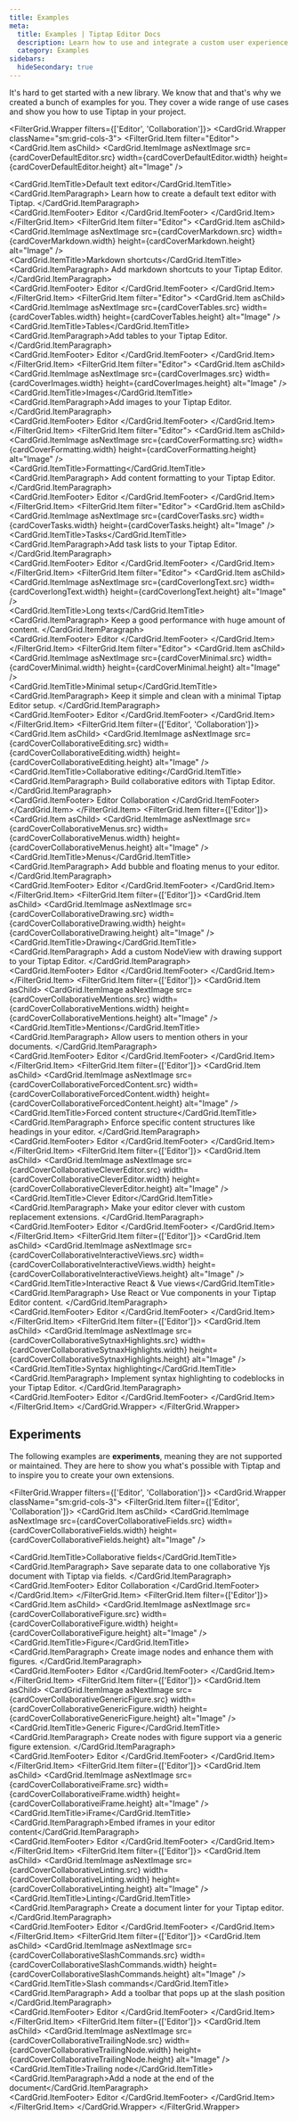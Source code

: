 ```yaml
---
title: Examples
meta:
  title: Examples | Tiptap Editor Docs
  description: Learn how to use and integrate a custom user experience in Tiptap with our list of code examples. More in the docs!
  category: Examples
sidebars:
  hideSecondary: true
---
```



It's hard to get started with a new library. We know that and that's why we created a bunch of examples for you. They cover a wide range of use cases and show you how to use Tiptap in your project.

<FilterGrid.Wrapper filters={['Editor', 'Collaboration']}>
  <CardGrid.Wrapper className="sm:grid-cols-3">
    <FilterGrid.Item filter="Editor">
      <CardGrid.Item asChild>
        <Link href="/3.x/examples/basics/default-text-editor">
          <CardGrid.ItemImage
            asNextImage
            src={cardCoverDefaultEditor.src}
            width={cardCoverDefaultEditor.width}
            height={cardCoverDefaultEditor.height}
            alt="Image"
          />
          <div>
            <CardGrid.ItemTitle>Default text editor</CardGrid.ItemTitle>
            <CardGrid.ItemParagraph>
              Learn how to create a default text editor with Tiptap.
            </CardGrid.ItemParagraph>
          </div>
          <CardGrid.ItemFooter>
            <Tag>Editor</Tag>
          </CardGrid.ItemFooter>
        </Link>
      </CardGrid.Item>
    </FilterGrid.Item>
    <FilterGrid.Item filter="Editor">
      <CardGrid.Item asChild>
        <Link href="/3.x/examples/basics/markdown-shortcuts">
          <CardGrid.ItemImage
            asNextImage
            src={cardCoverMarkdown.src}
            width={cardCoverMarkdown.width}
            height={cardCoverMarkdown.height}
            alt="Image"
          />
          <div>
            <CardGrid.ItemTitle>Markdown shortcuts</CardGrid.ItemTitle>
            <CardGrid.ItemParagraph>
              Add markdown shortcuts to your Tiptap Editor.
            </CardGrid.ItemParagraph>
          </div>
          <CardGrid.ItemFooter>
            <Tag>Editor</Tag>
          </CardGrid.ItemFooter>
        </Link>
      </CardGrid.Item>
    </FilterGrid.Item>
    <FilterGrid.Item filter="Editor">
      <CardGrid.Item asChild>
        <Link href="/3.x/examples/basics/tables">
          <CardGrid.ItemImage
            asNextImage
            src={cardCoverTables.src}
            width={cardCoverTables.width}
            height={cardCoverTables.height}
            alt="Image"
          />
          <div>
            <CardGrid.ItemTitle>Tables</CardGrid.ItemTitle>
            <CardGrid.ItemParagraph>Add tables to your Tiptap Editor.</CardGrid.ItemParagraph>
          </div>
          <CardGrid.ItemFooter>
            <Tag>Editor</Tag>
          </CardGrid.ItemFooter>
        </Link>
      </CardGrid.Item>
    </FilterGrid.Item>
    <FilterGrid.Item filter="Editor">
      <CardGrid.Item asChild>
        <Link href="/3.x/examples/basics/images">
          <CardGrid.ItemImage
            asNextImage
            src={cardCoverImages.src}
            width={cardCoverImages.width}
            height={cardCoverImages.height}
            alt="Image"
          />
          <div>
            <CardGrid.ItemTitle>Images</CardGrid.ItemTitle>
            <CardGrid.ItemParagraph>Add images to your Tiptap Editor.</CardGrid.ItemParagraph>
          </div>
          <CardGrid.ItemFooter>
            <Tag>Editor</Tag>
          </CardGrid.ItemFooter>
        </Link>
      </CardGrid.Item>
    </FilterGrid.Item>
    <FilterGrid.Item filter="Editor">
      <CardGrid.Item asChild>
        <Link href="/3.x/examples/basics/formatting">
          <CardGrid.ItemImage
            asNextImage
            src={cardCoverFormatting.src}
            width={cardCoverFormatting.width}
            height={cardCoverFormatting.height}
            alt="Image"
          />
          <div>
            <CardGrid.ItemTitle>Formatting</CardGrid.ItemTitle>
            <CardGrid.ItemParagraph>
              Add content formatting to your Tiptap Editor.
            </CardGrid.ItemParagraph>
          </div>
          <CardGrid.ItemFooter>
            <Tag>Editor</Tag>
          </CardGrid.ItemFooter>
        </Link>
      </CardGrid.Item>
    </FilterGrid.Item>
    <FilterGrid.Item filter="Editor">
      <CardGrid.Item asChild>
        <Link href="/3.x/examples/basics/tasks">
          <CardGrid.ItemImage
            asNextImage
            src={cardCoverTasks.src}
            width={cardCoverTasks.width}
            height={cardCoverTasks.height}
            alt="Image"
          />
          <div>
            <CardGrid.ItemTitle>Tasks</CardGrid.ItemTitle>
            <CardGrid.ItemParagraph>Add task lists to your Tiptap Editor.</CardGrid.ItemParagraph>
          </div>
          <CardGrid.ItemFooter>
            <Tag>Editor</Tag>
          </CardGrid.ItemFooter>
        </Link>
      </CardGrid.Item>
    </FilterGrid.Item>
    <FilterGrid.Item filter="Editor">
      <CardGrid.Item asChild>
        <Link href="/3.x/examples/basics/long-texts">
          <CardGrid.ItemImage
            asNextImage
            src={cardCoverlongText.src}
            width={cardCoverlongText.width}
            height={cardCoverlongText.height}
            alt="Image"
          />
          <div>
            <CardGrid.ItemTitle>Long texts</CardGrid.ItemTitle>
            <CardGrid.ItemParagraph>
              Keep a good performance with huge amount of content.
            </CardGrid.ItemParagraph>
          </div>
          <CardGrid.ItemFooter>
            <Tag>Editor</Tag>
          </CardGrid.ItemFooter>
        </Link>
      </CardGrid.Item>
    </FilterGrid.Item>
    <FilterGrid.Item filter="Editor">
      <CardGrid.Item asChild>
        <Link href="/3.x/examples/basics/minimal-setup">
          <CardGrid.ItemImage
            asNextImage
            src={cardCoverMinimal.src}
            width={cardCoverMinimal.width}
            height={cardCoverMinimal.height}
            alt="Image"
          />
          <div>
            <CardGrid.ItemTitle>Minimal setup</CardGrid.ItemTitle>
            <CardGrid.ItemParagraph>
              Keep it simple and clean with a minimal Tiptap Editor setup.
            </CardGrid.ItemParagraph>
          </div>
          <CardGrid.ItemFooter>
            <Tag>Editor</Tag>
          </CardGrid.ItemFooter>
        </Link>
      </CardGrid.Item>
    </FilterGrid.Item>
    <FilterGrid.Item filter={['Editor', 'Collaboration']}>
      <CardGrid.Item asChild>
        <Link href="/3.x/examples/advanced/collaborative-editing">
          <CardGrid.ItemImage
            asNextImage
            src={cardCoverCollaborativeEditing.src}
            width={cardCoverCollaborativeEditing.width}
            height={cardCoverCollaborativeEditing.height}
            alt="Image"
          />
          <div>
            <CardGrid.ItemTitle>Collaborative editing</CardGrid.ItemTitle>
            <CardGrid.ItemParagraph>
              Build collaborative editors with Tiptap Editor.
            </CardGrid.ItemParagraph>
          </div>
          <CardGrid.ItemFooter>
            <Tag>Editor</Tag>
            <Tag>Collaboration</Tag>
          </CardGrid.ItemFooter>
        </Link>
      </CardGrid.Item>
    </FilterGrid.Item>
    <FilterGrid.Item filter={['Editor']}>
      <CardGrid.Item asChild>
        <Link href="/3.x/examples/advanced/menus">
          <CardGrid.ItemImage
            asNextImage
            src={cardCoverCollaborativeMenus.src}
            width={cardCoverCollaborativeMenus.width}
            height={cardCoverCollaborativeMenus.height}
            alt="Image"
          />
          <div>
            <CardGrid.ItemTitle>Menus</CardGrid.ItemTitle>
            <CardGrid.ItemParagraph>
              Add bubble and floating menus to your editor.
            </CardGrid.ItemParagraph>
          </div>
          <CardGrid.ItemFooter>
            <Tag>Editor</Tag>
          </CardGrid.ItemFooter>
        </Link>
      </CardGrid.Item>
    </FilterGrid.Item>
    <FilterGrid.Item filter={['Editor']}>
      <CardGrid.Item asChild>
        <Link href="/3.x/examples/advanced/drawing">
          <CardGrid.ItemImage
            asNextImage
            src={cardCoverCollaborativeDrawing.src}
            width={cardCoverCollaborativeDrawing.width}
            height={cardCoverCollaborativeDrawing.height}
            alt="Image"
          />
          <div>
            <CardGrid.ItemTitle>Drawing</CardGrid.ItemTitle>
            <CardGrid.ItemParagraph>
              Add a custom NodeView with drawing support to your Tiptap Editor.
            </CardGrid.ItemParagraph>
          </div>
          <CardGrid.ItemFooter>
            <Tag>Editor</Tag>
          </CardGrid.ItemFooter>
        </Link>
      </CardGrid.Item>
    </FilterGrid.Item>
    <FilterGrid.Item filter={['Editor']}>
      <CardGrid.Item asChild>
        <Link href="/3.x/examples/advanced/mentions">
          <CardGrid.ItemImage
            asNextImage
            src={cardCoverCollaborativeMentions.src}
            width={cardCoverCollaborativeMentions.width}
            height={cardCoverCollaborativeMentions.height}
            alt="Image"
          />
          <div>
            <CardGrid.ItemTitle>Mentions</CardGrid.ItemTitle>
            <CardGrid.ItemParagraph>
              Allow users to mention others in your documents.
            </CardGrid.ItemParagraph>
          </div>
          <CardGrid.ItemFooter>
            <Tag>Editor</Tag>
          </CardGrid.ItemFooter>
        </Link>
      </CardGrid.Item>
    </FilterGrid.Item>
    <FilterGrid.Item filter={['Editor']}>
      <CardGrid.Item asChild>
        <Link href="/3.x/examples/advanced/forced-content-structure">
          <CardGrid.ItemImage
            asNextImage
            src={cardCoverCollaborativeForcedContent.src}
            width={cardCoverCollaborativeForcedContent.width}
            height={cardCoverCollaborativeForcedContent.height}
            alt="Image"
          />
          <div>
            <CardGrid.ItemTitle>Forced content structure</CardGrid.ItemTitle>
            <CardGrid.ItemParagraph>
              Enforce specific content structures like headings in your editor.
            </CardGrid.ItemParagraph>
          </div>
          <CardGrid.ItemFooter>
            <Tag>Editor</Tag>
          </CardGrid.ItemFooter>
        </Link>
      </CardGrid.Item>
    </FilterGrid.Item>
    <FilterGrid.Item filter={['Editor']}>
      <CardGrid.Item asChild>
        <Link href="/3.x/examples/advanced/clever-editor">
          <CardGrid.ItemImage
            asNextImage
            src={cardCoverCollaborativeCleverEditor.src}
            width={cardCoverCollaborativeCleverEditor.width}
            height={cardCoverCollaborativeCleverEditor.height}
            alt="Image"
          />
          <div>
            <CardGrid.ItemTitle>Clever Editor</CardGrid.ItemTitle>
            <CardGrid.ItemParagraph>
              Make your editor clever with custom replacement extensions.
            </CardGrid.ItemParagraph>
          </div>
          <CardGrid.ItemFooter>
            <Tag>Editor</Tag>
          </CardGrid.ItemFooter>
        </Link>
      </CardGrid.Item>
    </FilterGrid.Item>
    <FilterGrid.Item filter={['Editor']}>
      <CardGrid.Item asChild>
        <Link href="/3.x/examples/advanced/interactive-react-and-vue-views">
          <CardGrid.ItemImage
            asNextImage
            src={cardCoverCollaborativeInteractiveViews.src}
            width={cardCoverCollaborativeInteractiveViews.width}
            height={cardCoverCollaborativeInteractiveViews.height}
            alt="Image"
          />
          <div>
            <CardGrid.ItemTitle>Interactive React & Vue views</CardGrid.ItemTitle>
            <CardGrid.ItemParagraph>
              Use React or Vue components in your Tiptap Editor content.
            </CardGrid.ItemParagraph>
          </div>
          <CardGrid.ItemFooter>
            <Tag>Editor</Tag>
          </CardGrid.ItemFooter>
        </Link>
      </CardGrid.Item>
    </FilterGrid.Item>
    <FilterGrid.Item filter={['Editor']}>
      <CardGrid.Item asChild>
        <Link href="/3.x/examples/advanced/syntax-highlighting">
          <CardGrid.ItemImage
            asNextImage
            src={cardCoverCollaborativeSytnaxHighlights.src}
            width={cardCoverCollaborativeSytnaxHighlights.width}
            height={cardCoverCollaborativeSytnaxHighlights.height}
            alt="Image"
          />
          <div>
            <CardGrid.ItemTitle>Syntax highlighting</CardGrid.ItemTitle>
            <CardGrid.ItemParagraph>
              Implement syntax highlighting to codeblocks in your Tiptap Editor.
            </CardGrid.ItemParagraph>
          </div>
          <CardGrid.ItemFooter>
            <Tag>Editor</Tag>
          </CardGrid.ItemFooter>
        </Link>
      </CardGrid.Item>
    </FilterGrid.Item>
  </CardGrid.Wrapper>
</FilterGrid.Wrapper>

## Experiments

The following examples are **experiments**, meaning they are not supported or maintained. They are here to show you what's possible with Tiptap and to inspire you to create your own extensions.

<FilterGrid.Wrapper filters={['Editor', 'Collaboration']}>
  <CardGrid.Wrapper className="sm:grid-cols-3">
    <FilterGrid.Item filter={['Editor', 'Collaboration']}>
      <CardGrid.Item asChild>
        <Link href="/3.x/examples/experiments/collaborative-fields">
          <CardGrid.ItemImage
            asNextImage
            src={cardCoverCollaborativeFields.src}
            width={cardCoverCollaborativeFields.width}
            height={cardCoverCollaborativeFields.height}
            alt="Image"
          />
          <div>
            <CardGrid.ItemTitle>Collaborative fields</CardGrid.ItemTitle>
            <CardGrid.ItemParagraph>
              Save separate data to one collaborative Yjs document with Tiptap via fields.
            </CardGrid.ItemParagraph>
          </div>
          <CardGrid.ItemFooter>
            <Tag>Editor</Tag>
            <Tag>Collaboration</Tag>
          </CardGrid.ItemFooter>
        </Link>
      </CardGrid.Item>
    </FilterGrid.Item>
    <FilterGrid.Item filter={['Editor']}>
      <CardGrid.Item asChild>
        <Link href="/3.x/examples/experiments/figure">
          <CardGrid.ItemImage
            asNextImage
            src={cardCoverCollaborativeFigure.src}
            width={cardCoverCollaborativeFigure.width}
            height={cardCoverCollaborativeFigure.height}
            alt="Image"
          />
          <div>
            <CardGrid.ItemTitle>Figure</CardGrid.ItemTitle>
            <CardGrid.ItemParagraph>
              Create image nodes and enhance them with figures.
            </CardGrid.ItemParagraph>
          </div>
          <CardGrid.ItemFooter>
            <Tag>Editor</Tag>
          </CardGrid.ItemFooter>
        </Link>
      </CardGrid.Item>
    </FilterGrid.Item>
    <FilterGrid.Item filter={['Editor']}>
      <CardGrid.Item asChild>
        <Link href="/3.x/examples/experiments/generic-figure">
          <CardGrid.ItemImage
            asNextImage
            src={cardCoverCollaborativeGenericFigure.src}
            width={cardCoverCollaborativeGenericFigure.width}
            height={cardCoverCollaborativeGenericFigure.height}
            alt="Image"
          />
          <div>
            <CardGrid.ItemTitle>Generic Figure</CardGrid.ItemTitle>
            <CardGrid.ItemParagraph>
              Create nodes with figure support via a generic figure extension.
            </CardGrid.ItemParagraph>
          </div>
          <CardGrid.ItemFooter>
            <Tag>Editor</Tag>
          </CardGrid.ItemFooter>
        </Link>
      </CardGrid.Item>
    </FilterGrid.Item>
    <FilterGrid.Item filter={['Editor']}>
      <CardGrid.Item asChild>
        <Link href="/3.x/examples/experiments/iframe">
          <CardGrid.ItemImage
            asNextImage
            src={cardCoverCollaborativeiFrame.src}
            width={cardCoverCollaborativeiFrame.width}
            height={cardCoverCollaborativeiFrame.height}
            alt="Image"
          />
          <div>
            <CardGrid.ItemTitle>iFrame</CardGrid.ItemTitle>
            <CardGrid.ItemParagraph>Embed iframes in your editor content</CardGrid.ItemParagraph>
          </div>
          <CardGrid.ItemFooter>
            <Tag>Editor</Tag>
          </CardGrid.ItemFooter>
        </Link>
      </CardGrid.Item>
    </FilterGrid.Item>
    <FilterGrid.Item filter={['Editor']}>
      <CardGrid.Item asChild>
        <Link href="/3.x/examples/experiments/linting">
          <CardGrid.ItemImage
            asNextImage
            src={cardCoverCollaborativeLinting.src}
            width={cardCoverCollaborativeLinting.width}
            height={cardCoverCollaborativeLinting.height}
            alt="Image"
          />
          <div>
            <CardGrid.ItemTitle>Linting</CardGrid.ItemTitle>
            <CardGrid.ItemParagraph>
              Create a document linter for your Tiptap editor.
            </CardGrid.ItemParagraph>
          </div>
          <CardGrid.ItemFooter>
            <Tag>Editor</Tag>
          </CardGrid.ItemFooter>
        </Link>
      </CardGrid.Item>
    </FilterGrid.Item>
    <FilterGrid.Item filter={['Editor']}>
      <CardGrid.Item asChild>
        <Link href="/3.x/examples/experiments/slash-commands">
          <CardGrid.ItemImage
            asNextImage
            src={cardCoverCollaborativeSlashCommands.src}
            width={cardCoverCollaborativeSlashCommands.width}
            height={cardCoverCollaborativeSlashCommands.height}
            alt="Image"
          />
          <div>
            <CardGrid.ItemTitle>Slash commands</CardGrid.ItemTitle>
            <CardGrid.ItemParagraph>
              Add a toolbar that pops up at the slash position
            </CardGrid.ItemParagraph>
          </div>
          <CardGrid.ItemFooter>
            <Tag>Editor</Tag>
          </CardGrid.ItemFooter>
        </Link>
      </CardGrid.Item>
    </FilterGrid.Item>
    <FilterGrid.Item filter={['Editor']}>
      <CardGrid.Item asChild>
        <Link href="/3.x/examples/experiments/trailing-node">
          <CardGrid.ItemImage
            asNextImage
            src={cardCoverCollaborativeTrailingNode.src}
            width={cardCoverCollaborativeTrailingNode.width}
            height={cardCoverCollaborativeTrailingNode.height}
            alt="Image"
          />
          <div>
            <CardGrid.ItemTitle>Trailing node</CardGrid.ItemTitle>
            <CardGrid.ItemParagraph>Add a node at the end of the document</CardGrid.ItemParagraph>
          </div>
          <CardGrid.ItemFooter>
            <Tag>Editor</Tag>
          </CardGrid.ItemFooter>
        </Link>
      </CardGrid.Item>
    </FilterGrid.Item>
  </CardGrid.Wrapper>
</FilterGrid.Wrapper>
